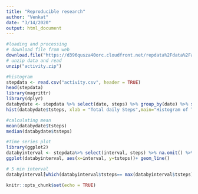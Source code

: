 ```yaml
---
title: "Reproducible research"
author: "Venkat"
date: "3/14/2020"
output: html_document
---
```


```r
#loading and processing
# download file from web
download.file("https://d396qusza40orc.cloudfront.net/repdata%2Fdata%2Factivity.zip", destfile = "activity.zip", mode="wb")
# unzip data and read
unzip("activity.zip")

#histogram
stepdata <- read.csv("activity.csv", header = TRUE)
head(stepdata)
library(magrittr)
library(dplyr)
databydate <- stepdata %>% select(date, steps) %>% group_by(date) %>% summarize(tsteps= sum(steps)) %>%na.omit()
hist(databydate$tsteps, xlab = "Total daily Steps",main="Histogram of Total Steps by day", breaks = 20)

#calculating mean
mean(databydate$tsteps)
median(databydate$tsteps)

#Time series plot
library(ggplot2)
databyinterval <- stepdata%>% select(interval, steps) %>% na.omit() %>% group_by(interval) %>% summarize(tsteps= mean(steps))
ggplot(databyinterval, aes(x=interval, y=tsteps))+ geom_line()

# 5 min interval
databyinterval[which(databyinterval$tsteps== max(databyinterval$tsteps)),]

knitr::opts_chunk$set(echo = TRUE)
```
